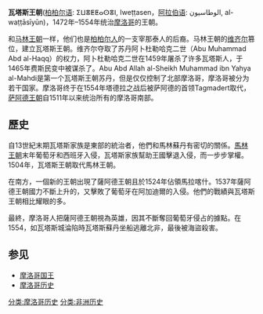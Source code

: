 {{Infobox Former Country
|native_name = 
|conventional_long_name = 瓦塔斯王朝
|common_name = 瓦塔斯王朝
|continent=非洲
|region = 北非
|country = 摩洛哥
|status=
|image_coat=
|symbol_type=
|year_start = 1472年
|year_end = 1554年
|image_flag = 
|image_map = Wattasids - Simplified map.PNG
|image_map_caption = 瓦塔斯王朝版圖 (深紅) 王朝末年 (亮紅)最大版圖
|p1 = 馬林王朝
|s1 = 薩阿德王朝
|flag_p1 = Flag of Morocco (1258-1659).svg
|flag_s1 = Flag of Morocco (1258-1659).svg
|common_languages =
|religion = [[伊斯蘭教|伊斯蘭教]]
|capital = 非斯
|government_type = [[蘇丹國|蘇丹國]]
|title_leader = [[苏丹_(称谓)|蘇丹]]
|leader1 =  
|year_leader1 = 
|leader2 = 
|year_leader2 = 
|stat_area1 = 
|currency = 
}}
{{摩洛哥歷史}}

'''瓦塔斯王朝'''([[柏柏尔语|柏柏尔语]]: ⵉⵡⴻⵟⵟⴰⵙⴻⵏ, Iweṭṭasen，[[阿拉伯语|阿拉伯语]]: الوطاسيون, al-waṭṭāsīyūn)，1472年–1554年统治[[摩洛哥|摩洛哥]]的王朝。

和[[马林王朝|马林王朝]]一样，他们也是[[柏柏尔人|柏柏尔人]]的一支宰那泰人的后裔。马林王朝的[[维齐尔|维齐尔]]篡位，建立瓦塔斯王朝。维齐尔夺取了苏丹阿卜杜勒哈克二世（Abu Muhammad Abd al-Haqq）的权力，阿卜杜勒哈克二世在1459年屠杀了许多瓦塔斯人，于1465年费斯民变中被谋杀了。Abu Abd Allah al-Sheikh Muhammad ibn Yahya al-Mahdi是第一个瓦塔斯王朝苏丹，但是仅仅控制了北部摩洛哥，摩洛哥被分为若干国家。摩洛哥终于在1554年塔德拉之战后被萨阿德的首领Tagmadert取代，[[萨阿德王朝|萨阿德王朝]]自1511年以来统治所有的摩洛哥南部。

== 歷史 ==
自13世紀末期瓦塔斯家族是東部的統治者，他們和馬林蘇丹有密切的關係。[[马林王朝|馬林王朝]]末年葡萄牙和西班牙入侵，瓦塔斯家族幫助王國擊退入侵，而一步步掌權。1504年，瓦塔斯王朝取代馬林王朝。

在南方，一個新的王朝出現了薩阿德王朝且於1524年佔領馬拉喀什。1537年薩阿德王朝國力不斷上升的，又擊敗了葡萄牙在阿加迪爾的入侵。他們的戰績與瓦塔斯王朝相比耀眼的多。

最終，摩洛哥人把薩阿德王朝視為英雄，因其不斷奪回葡萄牙侵占的據點。在1554，如瓦塔斯城淪陷時瓦塔斯蘇丹坐船逃離北非，最後被海盜殺害。

==参见==
*[[摩洛哥国王|摩洛哥国王]]
*[[摩洛哥历史|摩洛哥历史]]
[[分类:摩洛哥历史|分类:摩洛哥历史]]
[[分类:非洲历史|分类:非洲历史]]